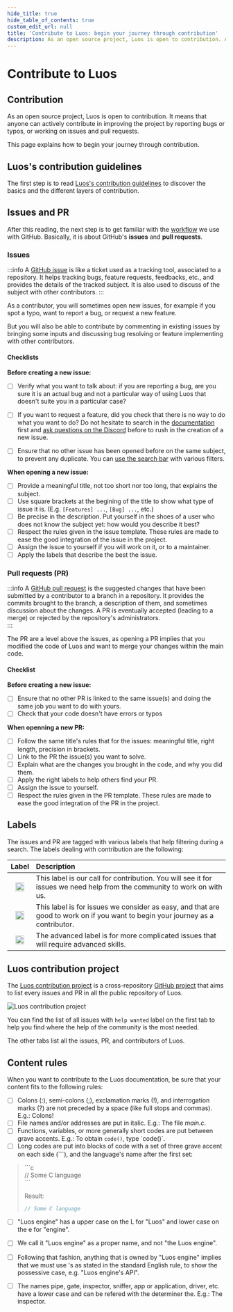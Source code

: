 ```yaml
---
hide_title: true
hide_table_of_contents: true
custom_edit_url: null
title: 'Contribute to Luos: begin your journey through contribution'
description: As an open source project, Luos is open to contribution. Anyone can improve the project by fixing bugs/texts or working on issues and pull requests.
---
```




# Contribute to Luos

## Contribution

As an open source project, Luos is open to contribution. It means that anyone can actively contribute in improving the project by reporting bugs or typos, or working on issues and pull requests.

This page explains how to begin your journey through contribution.

## Luos's contribution guidelines

The first step is to read [Luos's contribution guidelines](https://github.com/Luos-io/luos_engine/blob/main/CONTRIBUTING.md) to discover the basics and the different layers of contribution.


## Issues and PR

After this reading, the next step is to get familiar with the [workflow](https://docs.github.com/en/get-started/quickstart/github-flow) we use with GitHub. Basically, it is about GitHub's **issues** and **pull requests**.

### Issues

:::info
A <a href="https://docs.github.com/en/issues/tracking-your-work-with-issues/about-issues" target ="_blank">GitHub issue</a> is like a ticket used as a tracking tool, associated to a repository. It helps tracking bugs, feature requests, feedbacks, etc., and provides the details of the tracked subject. It is also used to discuss of the subject with other contributors.
:::

As a contributor, you will sometimes open new issues, for example if you spot a typo, want to report a bug, or request a new feature. 

But you will also be able to contribute by commenting in existing issues by bringing some inputs and discussing bug resolving or feature implementing with other contributors.

#### Checklists

**Before creating a new issue:**

- [ ] Verify what you want to talk about: if you are reporting a bug, are you sure it is an actual bug and not a particular way of using Luos that doesn't suite you in a particular case? 
- [ ] If you want to request a feature, did you check that there is no way to do what you want to do? Do not hesitate to search in the <a href="https://www.luos.io/docs/luos-technology" target ="_blank">documentation</a> first and <a href="https://discord.gg/luos" target ="_blank">ask questions on the Discord</a> before to rush in the creation of a new issue.
- [ ] Ensure that no other issue has been opened before on the same subject, to prevent any duplicate. You can [use the search bar](https://docs.github.com/en/search-github/searching-on-github/searching-issues-and-pull-requests) with various filters. 


**When opening a new issue:**

- [ ] Provide a meaningful title, not too short nor too long, that explains the subject.
- [ ] Use square brackets at the begining of the title to show what type of issue it is. (E.g. `[Features] ...`, `[Bug] ...`, etc.)
- [ ] Be precise in the description. Put yourself in the shoes of a user who does not know the subject yet: how would you describe it best?
- [ ] Respect the rules given in the issue template. These rules are made to ease the good integration of the issue in the project. 
- [ ] Assign the issue to yourself if you will work on it, or to a maintainer.
- [ ] Apply the labels that describe the best the issue.

### Pull requests (PR)

:::info
A <a href="https://docs.github.com/en/pull-requests/collaborating-with-pull-requests/proposing-changes-to-your-work-with-pull-requests/about-pull-requests" target ="_blank">GitHub pull request</a> is the suggested changes that have been submitted by a contributor to a branch in a repository. It provides the commits brought to the branch, a description of them, and sometimes discussion about the changes. A PR is eventually accepted (leading to a merge) or rejected by the repository's administrators.  
:::

The PR are a level above the issues, as opening a PR implies that you modified the code of Luos and want to merge your changes within the main code.

#### Checklist

**Before creating a new issue:**

- [ ] Ensure that no other PR is linked to the same issue(s) and doing the same job you want to do with yours.
- [ ] Check that your code doesn't have errors or typos

**When openning a new PR:**

- [ ] Follow the same title's rules that for the issues: meaningful title, right length, precision in brackets. 
- [ ] Link to the PR the issue(s) you want to solve.
- [ ] Explain what are the changes you brought in the code, and why you did them.
- [ ] Apply the right labels to help others find your PR.
- [ ] Assign the issue to yourself.
- [ ] Respect the rules given in the PR template. These rules are made to ease the good integration of the PR in the project. 

## Labels

The issues and PR are tagged with various labels that help filtering during a search. The labels dealing with contribution are the following:

| Label | Description |
|:---:|:---|
| <Image src="/img/label-help-wanted-light.png" darkSrc="/img/label-help-wanted-dark.png" height="20" /> | This label is our call for contribution. You will see it for issues we need help from the community to work on with us. |
| <Image src="/img/label-good-first-issue-light.png" darkSrc="/img/label-good-first-issue-dark.png" height="20" /> | This label is for issues we consider as easy, and that are good to work on if you want to begin your journey as a contributor. |
| <Image src="/img/label-advanced-light.png" darkSrc="/img/label-advanced-dark.png" height="20" /> | The advanced label is for more complicated issues that will require advanced skills. |

## Luos contribution project

The <a href="https://github.com/orgs/Luos-io/projects/21" target ="_blank">Luos contribution project</a> is a cross-repository <a href="https://github.com/orgs/Luos-io/projects/21" target ="_blank">GitHub project</a> that aims to list every issues and PR in all the public repository of Luos. 

![Luos contribution project](/img/contribution-project.png)

You can find the list of all issues with `help wanted` label on the first tab to help you find where the help of the community is the most needed. 

The other tabs list all the issues, PR, and contributors of Luos. 


## Content rules

When you want to contribute to the Luos documentation, be sure that your content fits to the following rules:

- [ ] Colons (:), semi-colons (;), exclamation marks (!), and interrogation marks (?) are not preceded by a space (like full stops and commas). E.g.: Colons!
- [ ] File names and/or addresses are put in italic. E.g.: The file *main.c*.
- [ ] Functions, variables, or more generally short codes are put between grave accents. E.g.: To obtain `code()`, type \`code()\`.
- [ ] Long codes are put into blocks of code with a set of three grave accent on each side (\`\`\`), and the language's name after the first set:

<blockquote>

\`\`\`c<br />
// Some C language<br />
\`\`\`<br />

Result:

```c
// Some C language
```
</blockquote>

- [ ] "Luos engine" has a upper case on the L for "Luos" and lower case on the e for "engine".
- [ ] We call it "Luos engine" as a proper name, and not "the Luos engine".
- [ ] Following that fashion, anything that is owned by "Luos engine" implies that we must use 's as stated in the standard English rule, to show the possessive case, e.g. "Luos engine's API".
- [ ] The names pipe, gate, inspector, sniffer, app or application, driver, etc. have a lower case and can be refered with the determiner the. E.g.: The inspector.

